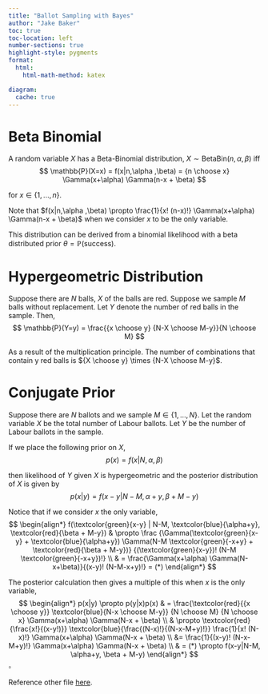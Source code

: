 ```yaml
---
title: "Ballot Sampling with Bayes"
author: "Jake Baker"
toc: true
toc-location: left
number-sections: true
highlight-style: pygments
format: 
  html: 
    html-math-method: katex

diagram:
  cache: true
---
```


# Beta Binomial

::: {#def-Beta-Binomial}
A random variable $X$ has a Beta-Binomial distribution, $X \sim \mathrm{BetaBin} (n,\alpha ,\beta)$ iff
$$
\mathbb{P}(X=x) = f(x|n,\alpha ,\beta) = {n \choose x} \Gamma(x+\alpha) \Gamma(n-x + \beta)
$$

for $x \in \{1,...,n\}$.

:::

::: {#rem-Beta-Binomial-Proportion}
Note that $f(x|n,\alpha ,\beta) \propto \frac{1}{x! (n-x)!} \Gamma(x+\alpha) \Gamma(n-x + \beta)$ when we consider $x$ to be the only variable.
:::

This distribution can be derived from a binomial likelihood with a beta distributed prior $\theta=\mathbb{P}(\text{success})$.

# Hypergeometric Distribution

::: {#lem-hypergeometric}
Suppose there are $N$ balls, $X$ of the balls are red. Suppose we sample $M$ balls without replacement. Let $Y$ denote the number of red balls in the sample. Then,
$$
\mathbb{P}(Y=y) = \frac{{x \choose y} {N-X \choose M-y}}{N \choose M}
$$
:::

::: {.proof}
As a result of the multiplication principle. The number of combinations that contain y red balls is ${X \choose y} \times {N-X \choose M-y}$.
:::

# Conjugate Prior
::: {#lem-hypergeometric-conjugate}
Suppose there are $N$ ballots and we sample $M \in \{1, ..., N \}$. Let the random variable $X$ be the total number of Labour ballots. Let $Y$ be the number of Labour ballots in the sample.

If we place the following prior on $X$,
$$
p(x) = f(x|N,\alpha ,\beta)
$$

then likelihood of $Y$ given $X$ is hypergeometric and the posterior distribution of $X$ is given by
$$
p(x|y) = f(x-y|N-M, \alpha+y, \beta + M-y)
$$ 
:::

::: {.proof}
Notice that if we consider $x$ the only variable,
$$
\begin{align*}
f(\textcolor{green}{x-y} | N-M, \textcolor{blue}{\alpha+y}, \textcolor{red}{\beta + M-y})
& \propto 
\frac
{\Gamma(\textcolor{green}{x-y} + \textcolor{blue}{\alpha+y}) \Gamma(N-M \textcolor{green}{-x+y} + \textcolor{red}{\beta + M-y})}
{(\textcolor{green}{x-y})! (N-M \textcolor{green}{-x+y})!}
\\ & =
\frac{\Gamma(x+\alpha) \Gamma(N-x+\beta)}{(x-y)! (N-M-x+y)!} = (*)
\end{align*}
$$

The posterior calculation then gives a multiple of this when $x$ is the only variable,
$$
\begin{align*}
p(x|y) \propto p(y|x)p(x)
& = 
\frac{\textcolor{red}{{x \choose y}} \textcolor{blue}{N-x \choose M-y}}
{N \choose M} 
{N \choose x}
\Gamma(x+\alpha) \Gamma(N-x + \beta)
\\
& \propto 
\textcolor{red}{\frac{x!}{(x-y!)}} \textcolor{blue}{\frac{(N-x)!}{(N-x-M+y)!}}
\frac{1}{x! (N-x)!}
\Gamma(x+\alpha) \Gamma(N-x + \beta)
\\ &=
\frac{1}{(x-y)! (N-x-M+y)!}
\Gamma(x+\alpha) \Gamma(N-x + \beta)
\\ & = (*) \propto f(x-y|N-M, \alpha+y, \beta + M-y)
\end{align*}
$$
$\square$
:::

Reference other file [here](../linear_models/linear_models.qmd).